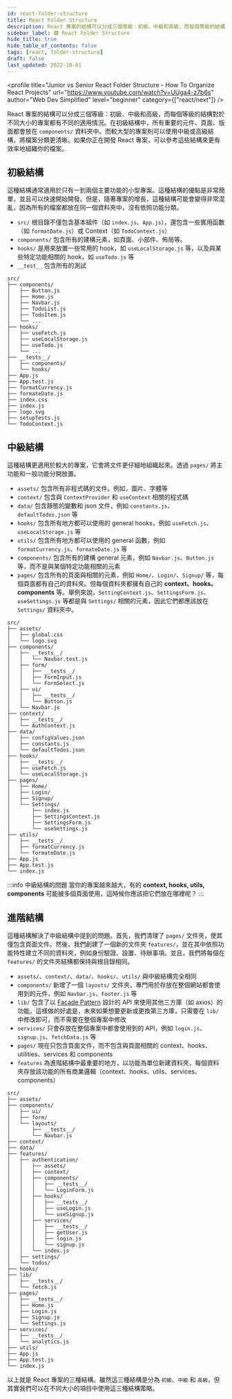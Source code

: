 ```yaml
---
id: react-folder-structure
title: React Folder Structure
description: React 專案的結構可以分成三個等級：初級、中級和高級，而每個等級的結構對於不同大小的專案都有不同的適用情況。在初級結構中，所有重要的元件、頁面、版面都會放在 `components/` 資料夾中。而較大型的專案則可以使用中級或高級結構，將檔案分類更清晰。如果你正在開發 React 專案，可以參考這些結構來更有效率地組織你的檔案。
sidebar_label: 🟩 React Folder Structure
hide_title: true
hide_table_of_contents: false
tags: [react, folder-structure]
draft: false
last_updated: 2022-10-01
---
```


<profile
  title="Junior vs Senior React Folder Structure - How To Organize React Projects"
  url="https://www.youtube.com/watch?v=UUga4-z7b6s"
  author="Web Dev Simplified"
  level="beginner"
  category={["react/next"]}
/>

React 專案的結構可以分成三個等級：初級、中級和高級，而每個等級的結構對於不同大小的專案都有不同的適用情況。在初級結構中，所有重要的元件、頁面、版面都會放在 `components/` 資料夾中。而較大型的專案則可以使用中級或高級結構，將檔案分類更清晰。如果你正在開發 React 專案，可以參考這些結構來更有效率地組織你的檔案。

## 初級結構

這種結構通常適用於只有一到兩個主要功能的小型專案。這種結構的優點是非常簡單，並且可以快速開始開發。但是，隨著專案的增長，這種結構可能會變得非常混亂，因為所有的檔案都放在同一個資料夾中，沒有依照功能分類。

- `src/` 根目錄不僅包含基本組件（如 `index.js`、`App.js`），還包含一些實用函數（如 `formatDate.js`）或 Context（如 `TodoContext.js`）
- `components/` 包含所有的建構元素，如頁面、小部件、佈局等。
- `hooks/` 是用來放置一些常用的 hook，如 `useLocalStorage.js` 等，以及與某些特定功能相關的 hook，如 `useTodo.js` 等
- `__test__` 包含所有的測試

```
src/
├── components/
│   ├── Button.js
│   ├── Home.js
│   ├── Navbar.js
│   ├── TodoList.js
│   ├── TodoItem.js
│   └── ...
├── hooks/
│   ├── useFetch.js
│   ├── useLocalStorage.js
│   ├── useTodo.js
│   └── ...
├── __tests__/
│   ├── components/
│   └── hooks/
├── App.js
├── App.test.js
├── formatCurrency.js
├── formateDate.js
├── index.css
├── index.js
├── logo.svg
├── setupTests.js
└── TodoContext.js
```

## 中級結構

這種結構更適用於較大的專案，它會將文件更仔細地組織起來。透過 `pages/` 將主功能和一般功能分開放置。

- `assets/` 包含所有非程式碼的文件。例如，圖片、字體等
- `context/` 包含與 `ContextProvider` 和 `useContext` 相關的程式碼
- `data/` 包含靜態的變數和 json 文件，例如 `constants.js`、`defaultTodos.json` 等
- `hooks/` 包含所有地方都可以使用的 general hooks，例如 `useFetch.js`、`useLocalStorage.js` 等
- `utils/` 包含所有地方都可以使用的 general 函數，例如 `formatCurrency.js`、`formateDate.js` 等
- `components/` 包含所有的建構 general 元素，例如 `Navbar.js`、`Button.js` 等，而不是與某個特定功能相關的元素
- `pages/` 包含所有的頁面與相關的元素，例如 `Home/`、`Login/`、`Signup/` 等，每個頁面都有自己的資料夾。但每個資料夾都擁有自己的 **context、hooks、components** 等。舉例來說，`SettingContext.js`、`SettingsForm.js`、`useSettings.js` 等都是與 `Settings/` 相關的元素，因此它們都應該放在 `Settings/` 資料夾中。

```
src/
├── assets/
│   ├── global.css
│   └── logo.svg
├── components/
│   ├── __tests__/
│   │   └── Navbar.test.js
│   ├── form/
│   │   ├── __tests__/
│   │   ├── FormInput.js
│   │   └── FormSelect.js
│   ├── ui/
│   │   ├── __tests__/
│   │   └── Button.js
│   └── Navbar.js
├── context/
│   ├── __tests__/
│   └── AuthContext.js
├── data/
│   ├── configValues.json
│   ├── constants.js
│   └── defaultTodos.json
├── hooks/
│   ├── __tests__/
│   ├── useFetch.js
│   └── useLocalStorage.js
├── pages/
│   ├── Home/
│   ├── Login/
│   ├── Signup/
│   └── Settings/
│       ├── index.js
│       ├── SettingsContext.js
│       ├── SettingsForm.js
│       └── useSettings.js
├── utils/
│   ├── __tests__/
│   ├── formatCurrency.js
│   └── formateDate.js
├── App.js
├── App.test.js
└── index.js
```

:::info 中級結構的問題
當你的專案越來越大，有的 **context, hooks, utils, components** 可能被多個頁面使用，這時候你應該把它們放在哪裡呢？
:::

## 進階結構

這種結構解決了中級結構中提到的問題。首先，我們清理了 `pages/` 文件夾，使其僅包含頁面文件。然後，我們創建了一個新的文件夾 `features/`，並在其中依照功能特性建立不同的資料夾，例如身份驗證、設置、待辦事項。並且，我們將每個在 `features/` 的文件夾結構都保持與根目錄相同。

- `assets/`、`context/`、`data/`、`hooks/`、`utils/` 與中級結構完全相同
- `components/` 新增了一個 `layouts/` 文件夾，專門用於存放在整個網站都會使用到的元件，例如 `Navbar.js`、`Footer.js` 等
- `lib/` 包含了以 [Facade Pattern](https://www.youtube.com/watch?v=fHPa5xzbpaA) 設計的 API 來使用其他三方庫（如 axios）的功能。這樣做的好處是，未來如果想要更新或更換第三方庫，只需要在 `lib/` 中修改即可，而不需要在整個專案中修改
- `services/` 只會存放在整個專案中都會使用到的 API，例如 `login.js`、`signup.js`、`fetchData.js` 等
- `pages/` 現在只包含頁面文件，而不包含與頁面相關的 context、hooks、utilities、services 和 components
- `features` 為進階結構中最重要的地方，以功能為單位新建資料夾，每個資料夾存放該功能的所有商業邏輯（context、hooks、utils、services、components）

```
src/
├── assets/
├── components/
│   ├── ui/
│   ├── form/
│   └── layouts/
│       ├── __tests__/
│       └── Navbar.js
├── context/
├── data/
├── features/
│   ├── authentication/
│   │   ├── assets/
│   │   ├── context/
│   │   ├── components/
│   │   │   ├── __tests__/
│   │   │   └── LoginForm.js
│   │   ├── hooks/
│   │   │   ├── __tests__/
│   │   │   ├── useLogin.js
│   │   │   └── useSignup.js
│   │   ├── services/
│   │   │   ├── __tests__/
│   │   │   ├── getUser.js
│   │   │   ├── login.js
│   │   │   └── signup.js
│   │   └── index.js
│   ├── settings/
│   └── todos/
├── hooks/
├── lib/
│   ├── __tests__/
│   └── fetch.js
├── pages/
│   ├── __tests__/
│   ├── Home.js
│   ├── Login.js
│   ├── Signup.js
│   └── Settings.js
├── services/
│   ├── __tests__/
│   └── analytics.js
├── utils/
├── App.js
├── App.test.js
└── index.js
```

以上就是 React 專案的三種結構。雖然這三種結構是分為 `初級`、`中級` 和 `高級`，但其實我們可以在不同大小的項目中使用這三種結構策略。
